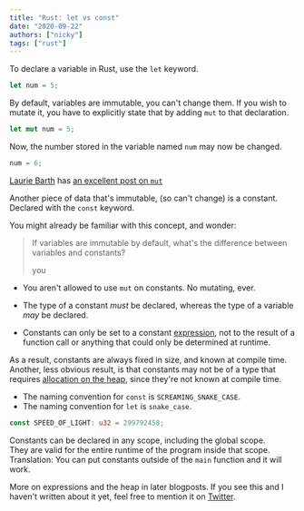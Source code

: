```yaml
---
title: "Rust: let vs const"
date: "2020-09-22"
authors: ["nicky"]
tags: ["rust"]
---
```


To declare a variable in Rust, use the `let` keyword.

```rust
let num = 5;
```

By default, variables are immutable, you can't change them.
If you wish to mutate it, you have to explicitly state that by adding `mut` to that declaration.

```rust
let mut num = 5;
```

Now, the number stored in the variable named `num` may now be changed.

```rust
num = 6;
```

<Aside>

[Laurie Barth](https://twitter.com/laurieontech) has [an excellent post on `mut`](https://laurieontech.com/posts/rust-mut/)

</Aside>

Another piece of data that's immutable, (so can't change) is a constant.
Declared with the `const` keyword.

You might already be familiar with this concept, and wonder:

> If variables are immutable by default, what's the difference between variables and constants?
>
> <footer>you</footer>

- You aren't allowed to use `mut` on constants. No mutating, ever.

- The type of a constant _must_ be declared, whereas the type of a variable _may_ be declared.

- Constants can only be set to a constant [expression](https://doc.rust-lang.org/book/ch03-03-how-functions-work.html?highlight=expression#function-bodies-contain-statements-and-expressions), not to the result of a function call or anything that could only be determined at runtime.

As a result, constants are always fixed in size, and known at compile time.  
Another, less obvious result, is that constants may not be of a type that requires [allocation on the heap](https://doc.rust-lang.org/book/ch04-01-what-is-ownership.html?highlight=heap#the-stack-and-the-heap), since they're not known at compile time.

- The naming convention for `const` is `SCREAMING_SNAKE_CASE`.
- The naming convention for `let` is `snake_case`.

```rust
const SPEED_OF_LIGHT: u32 = 299792458;
```

Constants can be declared in any scope, including the global scope.  
They are valid for the entire runtime of the program inside that scope.  
Translation: You can put constants outside of the `main` function and it will work.

More on expressions and the heap in later blogposts. If you see this and I
haven't written about it yet, feel free to mention it on
[Twitter](https://twitter.com/NMeuleman).
